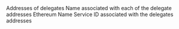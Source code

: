 <ParamField path="address">
Addresses of delegates
</ParamField>
<ParamField path="name">
Name associated with each of the delegate addresses
</ParamField>
<ParamField path="ens">
Ethereum Name Service ID associated with the delegates addresses
</ParamField>
